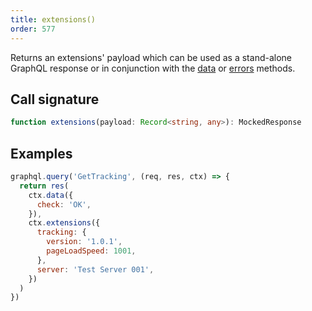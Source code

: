 ```yaml
---
title: extensions()
order: 577
---
```


Returns an extensions' payload which can be used as a stand-alone GraphQL response or in conjunction with the [data](/docs/api/context/data) or [errors](/docs/api/context/errors) methods.

## Call signature

```ts
function extensions(payload: Record<string, any>): MockedResponse
```

## Examples

```js showLineNumbers focusedLines=6-12
graphql.query('GetTracking', (req, res, ctx) => {
  return res(
    ctx.data({
      check: 'OK',
    }),
    ctx.extensions({
      tracking: {
        version: '1.0.1',
        pageLoadSpeed: 1001,
      },
      server: 'Test Server 001',
    })
  )
})
```
